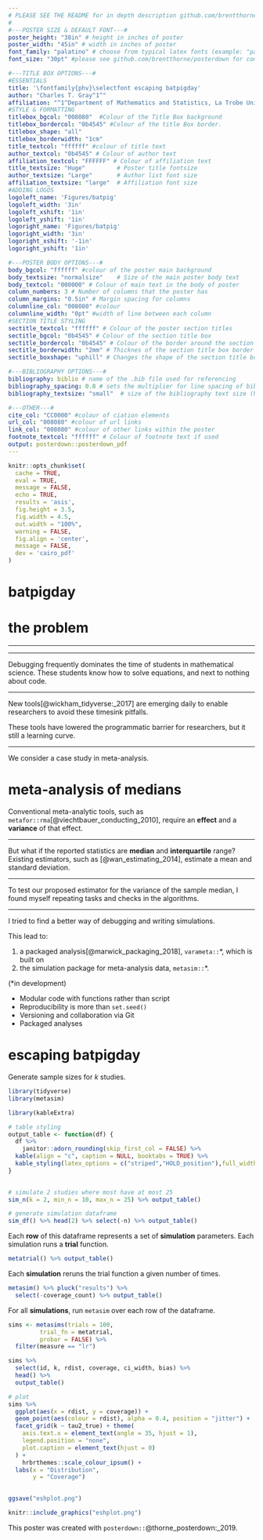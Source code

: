 ```yaml
---
# PLEASE SEE THE README for in depth description github.com/brentthorne/posterdown
#
#---POSTER SIZE & DEFAULT FONT---#
poster_height: "38in" # height in inches of poster
poster_width: "45in" # width in inches of poster
font_family: "palatino" # choose from typical latex fonts (example: "palatino")
font_size: "30pt" #please see github.com/brentthorne/posterdown for compatible options.

#---TITLE BOX OPTIONS---#
#ESSENTIALS
title: '\fontfamily{phv}\selectfont escaping batpigday'
author: "Charles T. Gray^1^"
affiliation: "^1^Department of Mathematics and Statistics, La Trobe University, Victoria, Australia"
#STYLE & FORMATTING
titlebox_bgcol: "008080"  #Colour of the Title Box background
titlebox_bordercol: "0b4545" #Colour of the title Box border.
titlebox_shape: "all"
titlebox_borderwidth: "1cm"
title_textcol: "ffffff" #colour of title text
author_textcol: "0b4545" # Colour of author text
affiliation_textcol: "FFFFFF" # Colour of affiliation text
title_textsize: "Huge"         # Poster title fontsize
author_textsize: "Large"       # Author list font size
affiliation_textsize: "large"  # Affiliation font size
#ADDING LOGOS
logoleft_name: 'Figures/batpig'
logoleft_width: '3in'
logoleft_xshift: '1in'
logoleft_yshift: '1in'
logoright_name: 'Figures/batpig'
logoright_width: '3in'
logoright_xshift: '-1in'
logoright_yshift: '1in'

#---POSTER BODY OPTIONS---#
body_bgcol: "ffffff" #colour of the poster main background
body_textsize: "normalsize"    # Size of the main poster body text
body_textcol: "000000" # Colour of main text in the body of poster
column_numbers: 3 # Number of columns that the poster has
column_margins: "0.5in" # Margin spacing for columns
columnline_col: "008080" #colour 
columnline_width: "0pt" #width of line between each column
#SECTION TITLE STYLING
sectitle_textcol: "ffffff" # Colour of the poster section titles
sectitle_bgcol: "0b4545" # Colour of the section title box
sectitle_bordercol: "0b4545" # Colour of the border around the section title box.
sectitle_borderwidth: "2mm" # Thicknes of the section title box border
sectitle_boxshape: "uphill" # Changes the shape of the section title box.

#---BIBLIOGRAPHY OPTIONS---#
bibliography: biblio # name of the .bib file used for referencing
bibliography_spacing: 0.8 # sets the multiplier for line spacing of bibliography spacing (between 0 and 1)
bibliography_textsize: "small"  # size of the bibliography text size (handy for one too many references!)

#---OTHER---#
cite_col: "CC0000" #colour of ciation elements
url_col: "008080" #colour of url links
link_col: "008080" #colour of other links within the poster
footnote_textcol: "ffffff" # Colour of footnote text if used
output: posterdown::posterdown_pdf
---
```


```r
knitr::opts_chunk$set(
  cache = TRUE,
  eval = TRUE,
  message = FALSE,
  echo = TRUE,
  results = 'asis',
  fig.height = 3.5,
  fig.width = 4.5,
  out.width = "100%",
  warning = FALSE,
  fig.align = 'center',
  message = FALSE,
  dev = 'cairo_pdf'
)

```

<!--
Bellow you will find typical RMarkdown syntax which should fill in the columns for the poster from top to bottom left to right. The more information you have the more will be filled. Please let me know if you have feedback at brentthorne18@gmail.com or at github.com/brentthorne/posterdown.
ENJOY! XD
-->

# batpigday

\begin{description}
  \item[batpigday]{\emph{noun} The coding equivalent of groundhogday.}
\end{description}

# the problem

***
\begin{center}
Simulating data is a bitch. 
\end{center}
***

Debugging frequently dominates the time of students in mathematical science. 
These students know how to solve equations, and next to nothing about code. 

***

New tools[@wickham_tidyverse:_2017] are emerging daily to enable researchers to avoid these timesink pitfalls. 

These tools have lowered the programmatic barrier for researchers, but it still a learning curve. 

***

We consider a case study in meta-analysis.

\begin{description}
\item[meta-analysis] Statistical methodology for combining the results of several studies. 

\end{description}

# meta-analysis of medians

Conventional meta-analytic tools, such as `metafor::rma`[@viechtbauer_conducting_2010], require an **effect** and a **variance** of that effect.

***

But what if the reported statistics are **median** and **interquartile** range? Existing estimators, such as [@wan_estimating_2014], estimate a mean and standard deviation.

***

To test our proposed estimator for the variance of the sample median, I found myself repeating tasks and checks in the algorithms. 

***

I tried to find a better way of debugging and writing simulations.

This lead to: 

1. a packaged analysis[@marwick_packaging_2018], `varameta::`*, which is built on 
2. the simulation package for meta-analysis data, `metasim::`*. 

(*in development)


\begin{center}
\textbf{coding is the easiest part of coding}
\end{center}

 - Modular code with functions rather than script
 - Reproducibility is more than `set.seed()`
 - Versioning and collaboration via Git
 - Packaged analyses


\columnbreak

# escaping batpigday

Generate sample sizes for $k$ studies. 


```r
library(tidyverse)
library(metasim)
```

```r
library(kableExtra)

# table styling
output_table <- function(df) {
  df %>% 
    janitor::adorn_rounding(skip_first_col = FALSE) %>% 
  kable(align = "c", caption = NULL, booktabs = TRUE) %>% 
  kable_styling(latex_options = c("striped","HOLD_position"),full_width = TRUE, font_size = 25)
}
 
```



```r
# simulate 2 studies where most have at most 25
sim_n(k = 2, min_n = 10, max_n = 25) %>% output_table()

```

```r
# generate simulation dataframe
sim_df() %>% head(2) %>% select(-n) %>% output_table()
```

Each **row** of this dataframe represents a set of **simulation** parameters. Each simulation runs a **trial** function. 

```r
metatrial() %>% output_table()
```
        
Each **simulation** reruns the trial function a given number of times.

```r
metasim() %>% pluck("results") %>%
  select(-coverage_count) %>% output_table()

```

For all **simulations**, run `metasim` over each row of the dataframe. 

```r
sims <- metasims(trials = 100,
         trial_fn = metatrial,
         probar = FALSE) %>% 
  filter(measure == "lr") 

sims %>% 
  select(id, k, rdist, coverage, ci_width, bias) %>% 
  head() %>% 
  output_table()

```

\columnbreak

```r
# plot
sims %>%
  ggplot(aes(x = rdist, y = coverage)) +
  geom_point(aes(colour = rdist), alpha = 0.4, position = "jitter") +
  facet_grid(k ~ tau2_true) + theme(
    axis.text.x = element_text(angle = 35, hjust = 1),
    legend.position = "none",
    plot.caption = element_text(hjust = 0)
  ) +
    hrbrthemes::scale_colour_ipsum() +
  labs(x = "Distribution",
       y = "Coverage")
  


```

```r

ggsave("eshplot.png") 

knitr::include_graphics("eshplot.png")
```


\vfill\null

This poster was created with `posterdown::`@thorne_posterdown:_2019.

<!--- Here you can set the size of the citation text as well as remove the "References" section if you choose not to have one for some reason :) -->
\small\printbibliography


